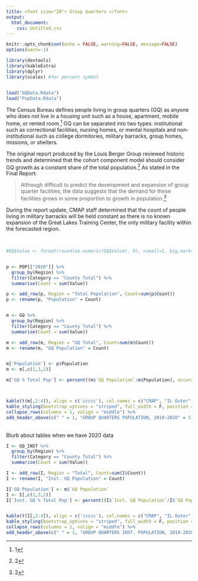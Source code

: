 ```yaml
---
title: <font size="20"> Group Quarters </font> 
output: 
  html_document:
    css: Untitled.css
---
```


```r
knitr::opts_chunk$set(echo = FALSE, warning=FALSE, message=FALSE)
options(warn=-1)

library(devtools)
library(kableExtra)
library(dplyr)
library(scales) #for percent symbol

 
load("GQData.Rdata")
load("PopData.Rdata")
```

The Census Bureau defines people living in group quarters (GQ) as anyone who does not live in a housing unit such as a house, apartment, mobile home, or rented room.^[1] GQ can be separated into two types: institutional such as correctional facilities, nursing homes, or mental hospitals and non-institutional such as college dormitories, military barracks, group homes, missions, or shelters.  

The original report produced by the Louis Berger Group reviewed historic trends and determined that the cohort component model should consider GQ growth as a constant share of the total population.^[2] As stated in the Final Report:  

> Although difficult to predict the development and expansion of group quarter facilities, the data suggests that the demand for these facilities grows in some proportion to growth in population.^[2]


During the report update, CMAP staff determined that the count of people living in military barracks will be held constant as there is no known expansion of the Great Lakes Training Center, the only military facility within the forecasted region. 

<br>

```r

#GQ$Value <- format(round(as.numeric(GQ$Value), 0), nsmall=1, big.mark=",")


p <- POP[["2010"]] %>% 
  group_by(Region) %>%
  filter(Category == "County Total") %>% 
  summarise(Count = sum(Value))

p <- add_row(p, Region = "Total Population", Count=sum(p$Count))
p <- rename(p, "Population" = Count)


m <- GQ %>% 
  group_by(Region) %>%
  filter(Category == "County Total") %>% 
  summarise(Count = sum(Value))

m <- add_row(m, Region = "GQ Total", Count=sum(m$Count))
m <- rename(m, "GQ Population" = Count)


m['Population'] <- p$Population
m <- m[,c(1,3,2)]

m['GQ % Total Pop'] <- percent((m$`GQ Population`/m$Population), accuracy = 0.1)



kable(t(m[,2:4]), align = c('ccccc'), col.names = c("CMAP", "IL Outer", "NW Indiana", "SE Wisconsin", "Total"), padding = 4, "html") %>%
kable_styling(bootstrap_options = "striped", full_width = F, position = "center",font_size = 14) %>%
collapse_rows(columns = 1, valign = "middle") %>%
add_header_above(c(" " = 1, "GROUP QUARTERS POPULATION, 2010-2020" = 5)) 

```


<br>
Blurb about tables when we have 2020 data


```r

I <- GQ_INST %>% 
  group_by(Region) %>%
  filter(Category == "County Total") %>% 
  summarise(Count = sum(Value))

I <- add_row(I, Region = "Total", Count=sum(I$Count))
I <- rename(I, "Inst. GQ Population" = Count)

I['GQ Population'] <- m$`GQ Population`
I <- I[,c(1,3,2)]
I['Inst. GQ % Total Pop'] <- percent((I$`Inst. GQ Population`/I$`GQ Population`), accuracy = 0.1)


kable(t(I[,2:4]), align = c('ccccc'), col.names = c("CMAP", "IL Outer", "NW Indiana", "SE Wisconsin", "Total"), padding = 4, "html") %>%
kable_styling(bootstrap_options = "striped", full_width = F, position = "center",font_size = 14) %>%
collapse_rows(columns = 1, valign = "middle") %>%
add_header_above(c(" " = 1, "GROUP QUARTERS INST. POPULATION, 2010-2020" = 5)) 

```